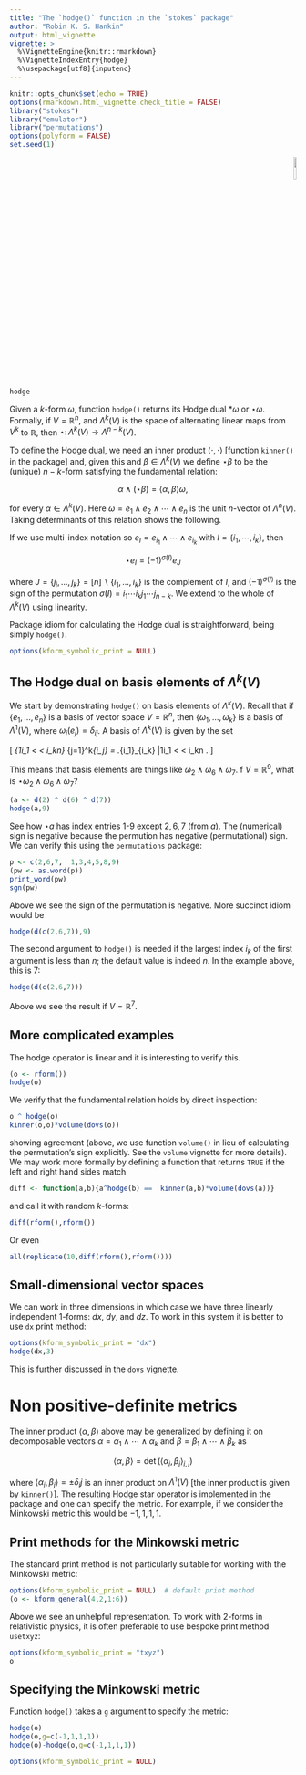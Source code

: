 ```yaml
---
title: "The `hodge()` function in the `stokes` package"
author: "Robin K. S. Hankin"
output: html_vignette
vignette: >
  %\VignetteEngine{knitr::rmarkdown}
  %\VignetteIndexEntry{hodge}
  %\usepackage[utf8]{inputenc}
---
```


```r
knitr::opts_chunk$set(echo = TRUE)
options(rmarkdown.html_vignette.check_title = FALSE)
library("stokes")
library("emulator")
library("permutations")
options(polyform = FALSE)
set.seed(1)
```

<p style="text-align: right;">
![](`r system.file("help/figures/stokes.png", package = "stokes")`){width=10%}
</p>

```r
hodge
```

Given a $k$-form $\omega$, function `hodge()` returns its Hodge dual
$*\omega$ or $\star\omega$.  Formally, if $V={\mathbb R}^n$, and
$\Lambda^k(V)$ is the space of alternating linear maps from $V^k$ to
${\mathbb R}$, then
$\star\colon\Lambda^k(V)\longrightarrow\Lambda^{n-k}(V)$.

To define the Hodge dual, we need an inner product
$\left\langle\cdot,\cdot\right\rangle$ [function `kinner()` in the
package] and, given this and $\beta\in\Lambda^k(V)$ we define
$\star\beta$ to be the (unique) $n-k$-form satisfying the fundamental
relation:

$$
\alpha\wedge\left(\star\beta\right)=\left\langle\alpha,\beta\right\rangle\omega,$$

for every $\alpha\in\Lambda^k(V)$.  Here $\omega=e_1\wedge
e_2\wedge\cdots\wedge e_n$ is the unit $n$-vector of $\Lambda^n(V)$.
Taking determinants of this relation shows the following.

If we use multi-index notation so $e_I=e_{i_1}\wedge\cdots\wedge
e_{i_k}$ with $I=\left\lbrace i_1,\cdots,i_k\right\rbrace$, then

$$\star e_I=(-1)^{\sigma(I)}e_J$$

where $J=\left\lbrace
j_i,\ldots,j_k\right\rbrace=[n]\backslash\left\lbrace
i_1,\ldots,i_k\right\rbrace$ is the complement of $I$, and
$(-1)^{\sigma(I)}$ is the sign of the permutation $\sigma(I)=i_1\cdots
i_kj_1\cdots j_{n-k}$.  We extend to the whole of $\Lambda^k(V)$ using
linearity.

Package idiom for calculating the Hodge dual is straightforward, being
simply `hodge()`.

```r
options(kform_symbolic_print = NULL)
```


## The Hodge dual on basis elements of $\Lambda^k(V)$

We start by demonstrating `hodge()` on basis elements of
$\Lambda^k(V)$.  Recall that if $\left\lbrace
e_1,\ldots,e_n\right\rbrace$ is a basis of vector space
$V=\mathbb{R}^n$, then
$\left\lbrace\omega_1,\ldots,\omega_k\right\rbrace$ is a basis of
$\Lambda^1(V)$, where $\omega_i(e_j)=\delta_{ij}$.  A basis of
$\Lambda^k(V)$ is given by the set

\[
\bigcup_{1\leqslant i_1 < \cdots < i_k\leqslant n}
\bigwedge_{j=1}^k\omega_{i_j}
=
\left\lbrace
\left.\omega_{i_1}\wedge\cdots\wedge\omega_{i_k}
\right|1\leqslant i_1 < \cdots < i_k\leqslant n
\right\rbrace.
\]

This means that basis elements are things like
$\omega_2\wedge\omega_6\wedge\omega_7$.  f $V=\mathbb{R}^9$, what is
$\star\omega_2\wedge\omega_6\wedge\omega_7$?


```r
(a <- d(2) ^ d(6) ^ d(7))
hodge(a,9)
```

See how $\star a$ has index entries 1-9 except $2,6,7$ (from $a$).
The (numerical) sign is negative because the permution has negative
(permutational) sign.  We can verify this using the `permutations`
package:

```r
p <- c(2,6,7,  1,3,4,5,8,9)
(pw <- as.word(p))
print_word(pw)
sgn(pw)
```


Above we see the sign of the permutation is negative.  More succinct
idiom would be

```r
hodge(d(c(2,6,7)),9)
```

The second argument to `hodge()` is needed if the largest index $i_k$
of the first argument is less than $n$; the default value is indeed
$n$.  In the example above, this is $7$:

```r
hodge(d(c(2,6,7)))
```

Above we see the result if $V=\mathbb{R}^7$.

## More complicated examples

The hodge operator is linear and it is interesting to verify this.

```r
(o <- rform())
hodge(o)
```

We verify that the fundamental relation holds by direct inspection:

```r
o ^ hodge(o)
kinner(o,o)*volume(dovs(o))
```

showing agreement (above, we use function `volume()` in lieu of
calculating the permutation's sign explicitly.  See the `volume`
vignette for more details).  We may work more formally by defining a
function that returns `TRUE` if the left and right hand sides match

```r
diff <- function(a,b){a^hodge(b) ==  kinner(a,b)*volume(dovs(a))}
```

and call it with random $k$-forms:

```r
diff(rform(),rform())
```

Or even

```r
all(replicate(10,diff(rform(),rform())))
```

## Small-dimensional vector spaces

We can work in three dimensions in which case we have three linearly
independent $1$-forms: $dx$, $dy$, and $dz$.  To work in this system
it is better to use `dx` print method:

```r
options(kform_symbolic_print = "dx")
hodge(dx,3)
```

This is further discussed in the `dovs` vignette.


# Non positive-definite metrics

The inner product $\left\langle\alpha,\beta\right\rangle$ above may be
generalized by defining it on decomposable vectors
$\alpha=\alpha_1\wedge\cdots\wedge\alpha_k$ and
$\beta=\beta_1\wedge\cdots\wedge\beta_k$ as

$$\left\langle\alpha,\beta\right\rangle=
\det\left(\left\langle\alpha_i,\beta_j\right\rangle_{i,j}\right)$$

where $\left\langle\alpha_i,\beta_j\right\rangle=\pm\delta_ij$ is an
inner product on $\Lambda^1(V)$ [the inner product is given by
`kinner()`].  The resulting Hodge star operator is implemented in the
package and one can specify the metric.
For example, if we consider the Minkowski metric this would be
$-1,1,1,1$.

## Print methods for the Minkowski metric

The standard print method is not particularly suitable for working
with the Minkowski metric:

```r
options(kform_symbolic_print = NULL)  # default print method
(o <- kform_general(4,2,1:6))
```

Above we see an unhelpful representation.  To work with $2$-forms in
relativistic physics, it is often preferable to use bespoke print
method `usetxyz`:

```r
options(kform_symbolic_print = "txyz")
o
```

## Specifying the Minkowski metric

Function `hodge()` takes a `g` argument to specify the metric:

```r
hodge(o)
hodge(o,g=c(-1,1,1,1))
hodge(o)-hodge(o,g=c(-1,1,1,1))
```


```r
options(kform_symbolic_print = NULL)
```
